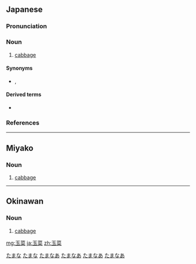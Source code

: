 ==Japanese==
{{ja-kanjitab|たま|な|yomi=k}}

===Pronunciation===
{{ja-pron|yomi=k|たまな|acc=2|acc_ref=DJR,NHK|acc2=0|acc2_ref=DJR,NHK}}

===Noun===
{{ja-noun|たまな}}

# [[cabbage]]

====Synonyms====
* {{ja-r|甘藍|かんらん}}, {{ja-r|キャベツ}}

====Derived terms====
* {{ja-r|子持玉菜|こもち たまな|[[Brussels sprout]]}}

===References===
<references/>

[[Category:ja:Brassicas|たまな]]
[[Category:ja:Vegetables|たまな]]

----

==Miyako==

===Noun===
{{head|mvi|noun|hiragana|たまなー|romaji|tamanā}}

# [[cabbage]]

[[Category:mvi:Brassicas|たまなあ]]
[[Category:mvi:Vegetables|たまなあ]]

----

==Okinawan==

===Noun===
{{head|ryu|noun|hiragana|たまなー|romaji|tamanā}}

# [[cabbage]]

[[Category:ryu:Brassicas|たまなあ]]
[[Category:ryu:Vegetables|たまなあ]]

[[mg:玉菜]]
[[ja:玉菜]]
[[zh:玉菜]]